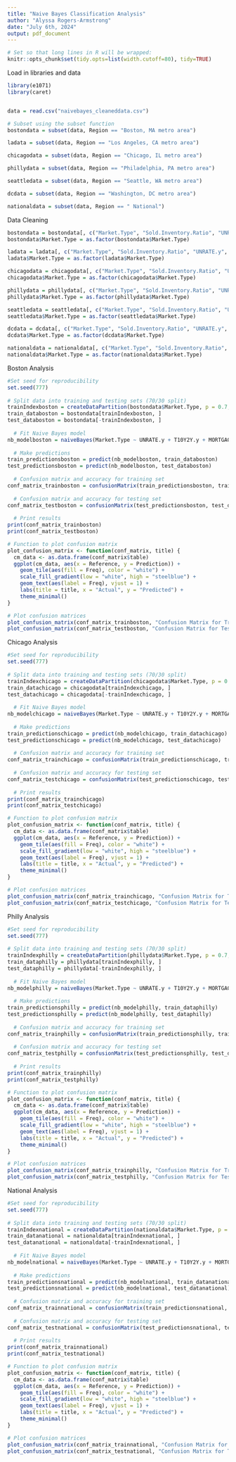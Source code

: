 ```yaml
---
title: "Naive Bayes Classification Analysis"
author: "Alyssa Rogers-Armstrong"
date: "July 6th, 2024"
output: pdf_document
---
```

```r
# Set so that long lines in R will be wrapped:
knitr::opts_chunk$set(tidy.opts=list(width.cutoff=80), tidy=TRUE)
```

Load in libraries and data
```r
library(e1071)
library(caret)


data = read.csv("naivebayes_cleaneddata.csv")

# Subset using the subset function
bostondata = subset(data, Region == "Boston, MA metro area")

ladata = subset(data, Region == "Los Angeles, CA metro area")

chicagodata = subset(data, Region == "Chicago, IL metro area")

phillydata = subset(data, Region == "Philadelphia, PA metro area")

seattledata = subset(data, Region == "Seattle, WA metro area")

dcdata = subset(data, Region == "Washington, DC metro area")

nationaldata = subset(data, Region == " National")
```


Data Cleaning
```r
bostondata = bostondata[, c("Market.Type", "Sold.Inventory.Ratio", "UNRATE.y", "T10Y2Y.y", "MORTGAGE30US.y", "UMCSENT.y", "Region", "DATE")]
bostondata$Market.Type = as.factor(bostondata$Market.Type)

ladata = ladata[, c("Market.Type", "Sold.Inventory.Ratio", "UNRATE.y", "T10Y2Y.y", "MORTGAGE30US.y", "UMCSENT.y", "Region", "DATE")]
ladata$Market.Type = as.factor(ladata$Market.Type)

chicagodata = chicagodata[, c("Market.Type", "Sold.Inventory.Ratio", "UNRATE.y", "T10Y2Y.y", "MORTGAGE30US.y", "UMCSENT.y", "Region", "DATE")]
chicagodata$Market.Type = as.factor(chicagodata$Market.Type)

phillydata = phillydata[, c("Market.Type", "Sold.Inventory.Ratio", "UNRATE.y", "T10Y2Y.y", "MORTGAGE30US.y", "UMCSENT.y", "Region", "DATE")]
phillydata$Market.Type = as.factor(phillydata$Market.Type)

seattledata = seattledata[, c("Market.Type", "Sold.Inventory.Ratio", "UNRATE.y", "T10Y2Y.y", "MORTGAGE30US.y", "UMCSENT.y", "Region", "DATE")]
seattledata$Market.Type = as.factor(seattledata$Market.Type)

dcdata = dcdata[, c("Market.Type", "Sold.Inventory.Ratio", "UNRATE.y", "T10Y2Y.y", "MORTGAGE30US.y", "UMCSENT.y", "Region", "DATE")]
dcdata$Market.Type = as.factor(dcdata$Market.Type)

nationaldata = nationaldata[, c("Market.Type", "Sold.Inventory.Ratio", "UNRATE.y", "T10Y2Y.y", "MORTGAGE30US.y", "UMCSENT.y", "Region", "DATE")]
nationaldata$Market.Type = as.factor(nationaldata$Market.Type)
```

Boston Analysis
```r
#Set seed for reproducibility
set.seed(777)
  
# Split data into training and testing sets (70/30 split)
trainIndexboston = createDataPartition(bostondata$Market.Type, p = 0.7, list = FALSE)
train_databoston = bostondata[trainIndexboston, ]
test_databoston = bostondata[-trainIndexboston, ]
  
  # Fit Naive Bayes model
nb_modelboston = naiveBayes(Market.Type ~ UNRATE.y + T10Y2Y.y + MORTGAGE30US.y + UMCSENT.y, data = train_databoston)
  
  # Make predictions
train_predictionsboston = predict(nb_modelboston, train_databoston)
test_predictionsboston = predict(nb_modelboston, test_databoston)
  
  # Confusion matrix and accuracy for training set
conf_matrix_trainboston = confusionMatrix(train_predictionsboston, train_databoston$Market.Type)
  
  # Confusion matrix and accuracy for testing set
conf_matrix_testboston = confusionMatrix(test_predictionsboston, test_databoston$Market.Type)
  
  # Print results
print(conf_matrix_trainboston)
print(conf_matrix_testboston)

# Function to plot confusion matrix
plot_confusion_matrix <- function(conf_matrix, title) {
  cm_data <- as.data.frame(conf_matrix$table)
  ggplot(cm_data, aes(x = Reference, y = Prediction)) +
    geom_tile(aes(fill = Freq), color = "white") +
    scale_fill_gradient(low = "white", high = "steelblue") +
    geom_text(aes(label = Freq), vjust = 1) +
    labs(title = title, x = "Actual", y = "Predicted") +
    theme_minimal()
}

# Plot confusion matrices
plot_confusion_matrix(conf_matrix_trainboston, "Confusion Matrix for Training Set (Boston)")
plot_confusion_matrix(conf_matrix_testboston, "Confusion Matrix for Testing Set (Boston)")
```

Chicago Analysis
```r
#Set seed for reproducibility
set.seed(777)
  
# Split data into training and testing sets (70/30 split)
trainIndexchicago = createDataPartition(chicagodata$Market.Type, p = 0.7, list = FALSE)
train_datachicago = chicagodata[trainIndexchicago, ]
test_datachicago = chicagodata[-trainIndexchicago, ]
  
  # Fit Naive Bayes model
nb_modelchicago = naiveBayes(Market.Type ~ UNRATE.y + T10Y2Y.y + MORTGAGE30US.y + UMCSENT.y, data = train_datachicago)
  
  # Make predictions
train_predictionschicago = predict(nb_modelchicago, train_datachicago)
test_predictionschicago = predict(nb_modelchicago, test_datachicago)
  
  # Confusion matrix and accuracy for training set
conf_matrix_trainchicago = confusionMatrix(train_predictionschicago, train_datachicago$Market.Type)
  
  # Confusion matrix and accuracy for testing set
conf_matrix_testchicago = confusionMatrix(test_predictionschicago, test_datachicago$Market.Type)
  
  # Print results
print(conf_matrix_trainchicago)
print(conf_matrix_testchicago)

# Function to plot confusion matrix
plot_confusion_matrix <- function(conf_matrix, title) {
  cm_data <- as.data.frame(conf_matrix$table)
  ggplot(cm_data, aes(x = Reference, y = Prediction)) +
    geom_tile(aes(fill = Freq), color = "white") +
    scale_fill_gradient(low = "white", high = "steelblue") +
    geom_text(aes(label = Freq), vjust = 1) +
    labs(title = title, x = "Actual", y = "Predicted") +
    theme_minimal()
}

# Plot confusion matrices
plot_confusion_matrix(conf_matrix_trainchicago, "Confusion Matrix for Training Set (Chicago)")
plot_confusion_matrix(conf_matrix_testchicago, "Confusion Matrix for Testing Set (Chicago)")
```

Philly Analysis
```r
#Set seed for reproducibility
set.seed(777)
  
# Split data into training and testing sets (70/30 split)
trainIndexphilly = createDataPartition(phillydata$Market.Type, p = 0.7, list = FALSE)
train_dataphilly = phillydata[trainIndexphilly, ]
test_dataphilly = phillydata[-trainIndexphilly, ]
  
  # Fit Naive Bayes model
nb_modelphilly = naiveBayes(Market.Type ~ UNRATE.y + T10Y2Y.y + MORTGAGE30US.y + UMCSENT.y, data = train_dataphilly)
  
  # Make predictions
train_predictionsphilly = predict(nb_modelphilly, train_dataphilly)
test_predictionsphilly = predict(nb_modelphilly, test_dataphilly)
  
  # Confusion matrix and accuracy for training set
conf_matrix_trainphilly = confusionMatrix(train_predictionsphilly, train_dataphilly$Market.Type)
  
  # Confusion matrix and accuracy for testing set
conf_matrix_testphilly = confusionMatrix(test_predictionsphilly, test_dataphilly$Market.Type)
  
  # Print results
print(conf_matrix_trainphilly)
print(conf_matrix_testphilly)

# Function to plot confusion matrix
plot_confusion_matrix <- function(conf_matrix, title) {
  cm_data <- as.data.frame(conf_matrix$table)
  ggplot(cm_data, aes(x = Reference, y = Prediction)) +
    geom_tile(aes(fill = Freq), color = "white") +
    scale_fill_gradient(low = "white", high = "steelblue") +
    geom_text(aes(label = Freq), vjust = 1) +
    labs(title = title, x = "Actual", y = "Predicted") +
    theme_minimal()
}

# Plot confusion matrices
plot_confusion_matrix(conf_matrix_trainphilly, "Confusion Matrix for Training Set (Philly)")
plot_confusion_matrix(conf_matrix_testphilly, "Confusion Matrix for Testing Set (Philly)")
```

National Analysis
```r
#Set seed for reproducibility
set.seed(777)
  
# Split data into training and testing sets (70/30 split)
trainIndexnational = createDataPartition(nationaldata$Market.Type, p = 0.7, list = FALSE)
train_datanational = nationaldata[trainIndexnational, ]
test_datanational = nationaldata[-trainIndexnational, ]
  
  # Fit Naive Bayes model
nb_modelnational = naiveBayes(Market.Type ~ UNRATE.y + T10Y2Y.y + MORTGAGE30US.y + UMCSENT.y, data = train_datanational)
  
  # Make predictions
train_predictionsnational = predict(nb_modelnational, train_datanational)
test_predictionsnational = predict(nb_modelnational, test_datanational)
  
  # Confusion matrix and accuracy for training set
conf_matrix_trainnational = confusionMatrix(train_predictionsnational, train_datanational$Market.Type)
  
  # Confusion matrix and accuracy for testing set
conf_matrix_testnational = confusionMatrix(test_predictionsnational, test_datanational$Market.Type)
  
  # Print results
print(conf_matrix_trainnational)
print(conf_matrix_testnational)

# Function to plot confusion matrix
plot_confusion_matrix <- function(conf_matrix, title) {
  cm_data <- as.data.frame(conf_matrix$table)
  ggplot(cm_data, aes(x = Reference, y = Prediction)) +
    geom_tile(aes(fill = Freq), color = "white") +
    scale_fill_gradient(low = "white", high = "steelblue") +
    geom_text(aes(label = Freq), vjust = 1) +
    labs(title = title, x = "Actual", y = "Predicted") +
    theme_minimal()
}

# Plot confusion matrices
plot_confusion_matrix(conf_matrix_trainnational, "Confusion Matrix for Training Set (National)")
plot_confusion_matrix(conf_matrix_testnational, "Confusion Matrix for Testing Set (National)")
```

